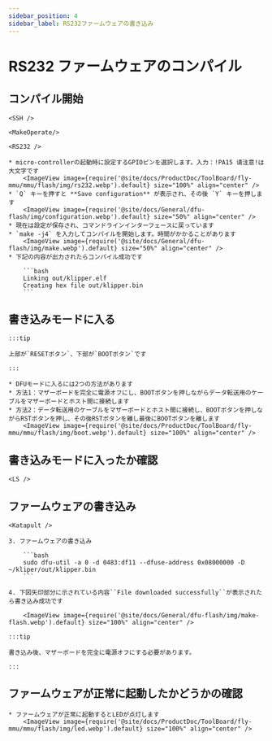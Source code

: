 ```yaml
---
sidebar_position: 4
sidebar_label: RS232ファームウェアの書き込み
---
```




# RS232 ファームウェアのコンパイル

## コンパイル開始

    <SSH />

    <MakeOperate/>

    <RS232 />

    * micro-controllerの起動時に設定するGPIOピンを選択します。入力：!PA15 请注意!は大文字です
        <ImageView image={require('@site/docs/ProductDoc/ToolBoard/fly-mmu/mmu/flash/img/rs232.webp').default} size="100%" align="center" />
    * `Q` キーを押すと **Save configuration** が表示され、その後 `Y` キーを押します
        <ImageView image={require('@site/docs/General/dfu-flash/img/configuration.webp').default} size="50%" align="center" />
    * 現在は設定が保存され、コマンドラインインターフェースに戻っています
    * `make -j4` を入力してコンパイルを開始します。時間がかかることがあります
        <ImageView image={require('@site/docs/General/dfu-flash/img/make.webp').default} size="50%" align="center" />
    * 下記の内容が出力されたらコンパイル成功です

        ```bash
        Linking out/klipper.elf
        Creating hex file out/klipper.bin
        ```


## 書き込みモードに入る

    :::tip

    上部が`RESETボタン`、下部が`BOOTボタン`です

    :::

    * DFUモードに入るには2つの方法があります
    * 方法1：マザーボードを完全に電源オフにし、BOOTボタンを押しながらデータ転送用のケーブルをマザーボードとホスト間に接続します
    * 方法2：データ転送用のケーブルをマザーボードとホスト間に接続し、BOOTボタンを押しながらRSTボタンを押し、その後RSTボタンを離し最後にBOOTボタンを離します
        <ImageView image={require('@site/docs/ProductDoc/ToolBoard/fly-mmu/mmu/flash/img/boot.webp').default} size="100%" align="center" />

## 書き込みモードに入ったか確認

    <LS />


## ファームウェアの書き込み 
    
    <Katapult />
    
    3. ファームウェアの書き込み
    
        ```bash
        sudo dfu-util -a 0 -d 0483:df11 --dfuse-address 0x08000000 -D ~/kliper/out/klipper.bin
        ```

    4. 下図矢印部分に示されている内容``File downloaded successfully``が表示されたら書き込み成功です

        <ImageView image={require('@site/docs/General/dfu-flash/img/make-flash.webp').default} size="100%" align="center" />

    :::tip

    書き込み後、マザーボードを完全に電源オフにする必要があります。

    :::

## ファームウェアが正常に起動したかどうかの確認

    * ファームウェアが正常に起動するとLEDが点灯します
        <ImageView image={require('@site/docs/ProductDoc/ToolBoard/fly-mmu/mmu/flash/img/led.webp').default} size="100%" align="center" />
